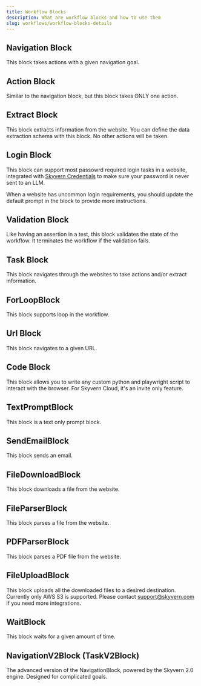 ```yaml
---
title: Workflow Blocks
description: What are workflow blocks and how to use them
slug: workflows/workflow-blocks-details
---
```


## Navigation Block
This block takes actions with a given navigation goal.

## Action Block
Similar to the navigation block, but this block takes ONLY one action.

## Extract Block
This block extracts information from the website. You can define the data extraction schema with this block. No other actions will be taken.

## Login Block
This block can support most passowrd required login tasks in a website, integrated with [Skyvern Credentials](/credentials/introduction) to make sure your password is never sent to an LLM.

When a website has uncommon login requirements, you should update the default prompt in the block to provide more instructions.

## Validation Block
Like having an assertion in a test, this block validates the state of the workflow. It terminates the workflow if the validation fails. 

## Task Block
This block navigates through the websites to take actions and/or extract information.

## ForLoopBlock
This block supports loop in the workflow.

## Url Block
This block navigates to a given URL.

## Code Block
This block allows you to write any custom python and playwright script to interact with the browser. For Skyvern Cloud, it's an invite only feature.

## TextPromptBlock
This block is a text only prompt block.

## SendEmailBlock
This block sends an email.

## FileDownloadBlock
This block downloads a file from the website.

## FileParserBlock
This block parses a file from the website.

## PDFParserBlock
This block parses a PDF file from the website.

## FileUploadBlock
This block uploads all the downloaded files to a desired destination. Currently only AWS S3 is supported. Please contact support@skyvern.com if you need more integrations.

## WaitBlock
This block waits for a given amount of time.

## NavigationV2Block (TaskV2Block)
The advanced version of the NavigationBlock, powered by the Skyvern 2.0 engine. Designed for complicated goals.